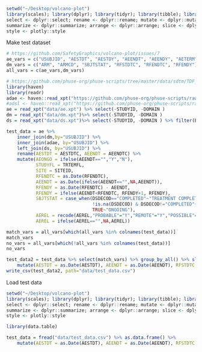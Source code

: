 

```r

setwd("~/Desktop/volcano-plot")
library(scales); library(dplyr); library(tidyr); library(tibble); library(stringr); library(ggplot2); library(cowplot); library(ggpubr)
select <- dplyr::select; rename <- dplyr::rename; mutate <- dplyr::mutate; 
summarize <- dplyr::summarize; arrange <- dplyr::arrange; slice <- dplyr::slice; filter <- dplyr::filter; recode<-dplyr::recode
style <- plotly::style
```


Make test dataset
```r
# https://github.com/SafetyGraphics/volcano-plot/issues/7
ae_vars = c("USUBJID", "AESTDT", "AESTDY", "AEENDT", "AEENDY", "AETERM", "AEDECOD", "AEBODSYS", "AESER", "AEONGO", "AESEV", "AEREL", "AEOUT", "STUDYFL", "TRTEMFL")
dm_vars = c("ARM", "ARMCD", "SBJTSTAT", "RFSTDTC", "RFENDTC", "RFENDY")
all_vars = c(ae_vars,dm_vars)

# https://github.com/phuse-org/phuse-scripts/tree/master/data/sdtm/TDF_SDTM_v1.0
library(haven)
library(readr)
adae <- haven::read_xpt("https://github.com/phuse-org/phuse-scripts/raw/master/data/adam/cdisc/adae.xpt") %>% select(USUBJID, TRTEMFL, SAFFL)
#adsl <- haven::read_xpt("https://github.com/phuse-org/phuse-scripts/raw/master/data/adam/cdisc/adsl.xpt")
ae = read_xpt("data/ae.xpt") %>% select(-STUDYID, -DOMAIN )
dm = read_xpt("data/dm.xpt")%>% select(-STUDYID, -DOMAIN )
ds = read_xpt("data/ds.xpt")%>% select(-STUDYID, -DOMAIN ) %>% filter(EPOCH=="TREATMENT" & DSCAT=="DISPOSITION EVENT") %>% select(USUBJID,DSDECOD)

test_data = ae %>% 
    inner_join(dm,by="USUBJID") %>% 
    inner_join(adae, by="USUBJID") %>%
    left_join(ds, by="USUBJID") %>% 
    rename(AESTDT = AESTDTC, AEENDT = AEENDTC) %>%
    mutate(AEONGO = ifelse(AEENDT=="","Y","N"),
           STUDYFL = TRTEMFL, 
           SITE = SITEID,
           RFENDTC = as.Date(RFENDTC),
           AEENDT = as.Date(ifelse(AEENDT=="",NA,AEENDT)),
           RFENDY = as.Date(RFENDTC) - AEENDT,
           RFENDY = ifelse(AEENDT<RFENDTC, RFENDY+1, RFENDY),
           SBJTSTAT = case_when(DSDECOD=="COMPLETED"~"TREATMENT COMPLETED",
                                !is.na(DSDECOD) & DSDECOD!="COMPLETED"~"DISCONTINUED",
                                TRUE~"ONGOING"),
           AEREL = recode(AEREL,"PROBABLE"="Y","REMOTE"="Y","POSSIBLE"="Y","NONE"="N"),
           AEREL = ifelse(AEREL=="",NA,AEREL))

match_vars = all_vars[which(all_vars %in% colnames(test_data))]
match_vars
no_vars = all_vars[which(!all_vars %in% colnames(test_data))]
no_vars

test_data2 = test_data %>% select(match_vars) %>% group_by_all() %>% slice(1) %>% group_by() %>% as.data.frame() %>%
    mutate(AESTDT = as.Date(AESTDT), AEENDT = as.Date(AEENDT), RFSTDTC = as.Date(RFSTDTC), RFENDTC = as.Date(RFENDTC))
write_csv(test_data2, path="data/test_data.csv")


```



Load test data
```r

setwd("~/Desktop/volcano-plot")
library(scales); library(dplyr); library(tidyr); library(tibble); library(stringr); library(ggplot2); library(cowplot); library(ggpubr)
select <- dplyr::select; rename <- dplyr::rename; mutate <- dplyr::mutate; 
summarize <- dplyr::summarize; arrange <- dplyr::arrange; slice <- dplyr::slice; filter <- dplyr::filter; recode<-dplyr::recode
style <- plotly::style
```


```r
library(data.table)

test_data = fread("data/test_data.csv") %>% as.data.frame() %>%
    mutate(AESTDT = as.Date(AESTDT), AEENDT = as.Date(AEENDT), RFSTDTC = as.Date(RFSTDTC), RFENDTC = as.Date(RFENDTC))
```